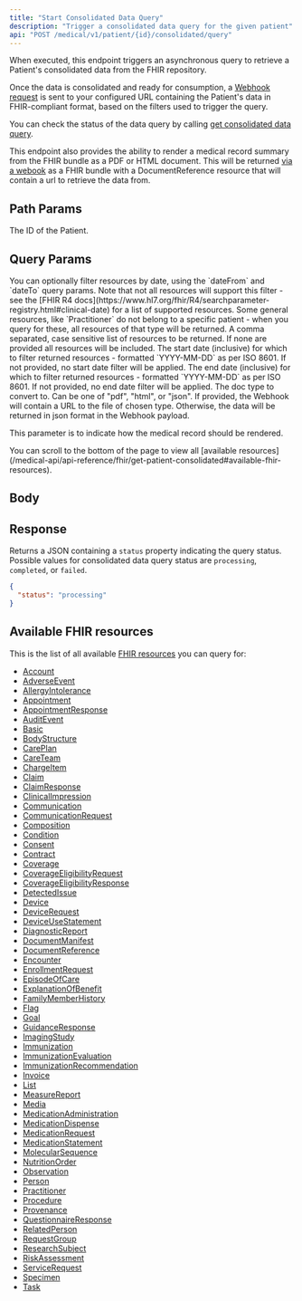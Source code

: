 ```yaml
---
title: "Start Consolidated Data Query"
description: "Trigger a consolidated data query for the given patient"
api: "POST /medical/v1/patient/{id}/consolidated/query"
---
```


When executed, this endpoint triggers an asynchronous query to retrieve a Patient's consolidated data from
the FHIR repository.

Once the data is consolidated and ready for consumption, a [Webhook request](/medical-api/more-info/webhooks#patient-consolidated-data)
is sent to your configured URL containing the Patient's data in FHIR-compliant format, based on the filters used to trigger the query.

You can check the status of the data query by calling [get consolidated data query](/medical-api/api-reference/fhir/consolidated-data-query-get).

This endpoint also provides the ability to render a medical record summary from the FHIR bundle as a PDF or HTML document.
This will be returned [via a webook](/medical-api/more-info/webhooks#medical-record) as a FHIR bundle with a DocumentReference resource that will contain a url to retrieve the data from.

## Path Params

<ParamField path="id" type="string" required>
  The ID of the Patient.
</ParamField>

## Query Params

<Tip>
  You can optionally filter resources by date, using the `dateFrom` and `dateTo` query params. Note
  that not all resources will support this filter - see the [FHIR R4
  docs](https://www.hl7.org/fhir/R4/searchparameter-registry.html#clinical-date) for a list of
  supported resources.
</Tip>

<Info>
  Some general resources, like `Practitioner` do not belong to a specific patient - when you query
  for these, all resources of that type will be returned.
</Info>

<ParamField query="resources" type="string" optional>
  A comma separated, case sensitive list of resources to be returned. If none are provided all
  resources will be included.
</ParamField>

<ParamField query="dateFrom" type="string" optional>
  The start date (inclusive) for which to filter returned resources - formatted `YYYY-MM-DD` as per
  ISO 8601. If not provided, no start date filter will be applied.
</ParamField>

<ParamField query="dateTo" type="string" optional>
  The end date (inclusive) for which to filter returned resources - formatted `YYYY-MM-DD` as per
  ISO 8601. If not provided, no end date filter will be applied.
</ParamField>

<ParamField query="conversionType" type="string">
  The doc type to convert to. Can be one of "pdf", "html", or "json". 
  If provided, the Webhook will contain a URL to the file of chosen type. Otherwise, the data will
  be returned in json format in the Webhook payload.

  <Info>This parameter is to indicate how the medical record should be rendered.</Info>
</ParamField>

<Info>
  You can scroll to the bottom of the page to view all [available
  resources](/medical-api/api-reference/fhir/get-patient-consolidated#available-fhir-resources).
</Info>

## Body

<Snippet file="webhook-request-metadata.mdx" />

<Snippet file="webhook-metadata-post-example.mdx" />

## Response

Returns a JSON containing a `status` property indicating the query status. Possible values for consolidated
data query status are `processing`, `completed`, or `failed`.

<ResponseExample>

<Snippet file="webhook-metadata-sdk-example.mdx" />

</ResponseExample>

```json
{
  "status": "processing"
}
```

## Available FHIR resources

This is the list of all available [FHIR resources](/medical-api/fhir/resources) you can query for:

- [Account](/medical-api/fhir/resources/account)
- [AdverseEvent](/medical-api/fhir/resources/adverseevent)
- [AllergyIntolerance](/medical-api/fhir/resources/allergyintolerance)
- [Appointment](/medical-api/fhir/resources/appointment)
- [AppointmentResponse](/medical-api/fhir/resources/appointmentresponse)
- [AuditEvent](/medical-api/fhir/resources/auditevent)
- [Basic](/medical-api/fhir/resources/basic)
- [BodyStructure](/medical-api/fhir/resources/bodystructure)
- [CarePlan](/medical-api/fhir/resources/careplan)
- [CareTeam](/medical-api/fhir/resources/careteam)
- [ChargeItem](/medical-api/fhir/resources/chargeitem)
- [Claim](/medical-api/fhir/resources/claim)
- [ClaimResponse](/medical-api/fhir/resources/claimresponse)
- [ClinicalImpression](/medical-api/fhir/resources/clinicalimpression)
- [Communication](/medical-api/fhir/resources/communication)
- [CommunicationRequest](/medical-api/fhir/resources/communicationrequest)
- [Composition](/medical-api/fhir/resources/composition)
- [Condition](/medical-api/fhir/resources/condition)
- [Consent](/medical-api/fhir/resources/consent)
- [Contract](/medical-api/fhir/resources/contract)
- [Coverage](/medical-api/fhir/resources/coverage)
- [CoverageEligibilityRequest](/medical-api/fhir/resources/coverageeligibilityrequest)
- [CoverageEligibilityResponse](/medical-api/fhir/resources/coverageeligibilityresponse)
- [DetectedIssue](/medical-api/fhir/resources/detectedissue)
- [Device](/medical-api/fhir/resources/device)
- [DeviceRequest](/medical-api/fhir/resources/devicerequest)
- [DeviceUseStatement](/medical-api/fhir/resources/deviceusestatement)
- [DiagnosticReport](/medical-api/fhir/resources/diagnosticreport)
- [DocumentManifest](/medical-api/fhir/resources/documentmanifest)
- [DocumentReference](/medical-api/fhir/resources/documentreference)
- [Encounter](/medical-api/fhir/resources/encounter)
- [EnrollmentRequest](/medical-api/fhir/resources/enrollmentrequest)
- [EpisodeOfCare](/medical-api/fhir/resources/episodeofcare)
- [ExplanationOfBenefit](/medical-api/fhir/resources/explanationofbenefit)
- [FamilyMemberHistory](/medical-api/fhir/resources/familymemberhistory)
- [Flag](/medical-api/fhir/resources/flag)
- [Goal](/medical-api/fhir/resources/goal)
- [GuidanceResponse](/medical-api/fhir/resources/guidanceresponse)
- [ImagingStudy](/medical-api/fhir/resources/imagingstudy)
- [Immunization](/medical-api/fhir/resources/immunization)
- [ImmunizationEvaluation](/medical-api/fhir/resources/immunizationevaluation)
- [ImmunizationRecommendation](/medical-api/fhir/resources/immunizationrecommendation)
- [Invoice](/medical-api/fhir/resources/invoice)
- [List](/medical-api/fhir/resources/list)
- [MeasureReport](/medical-api/fhir/resources/measurereport)
- [Media](/medical-api/fhir/resources/media)
- [MedicationAdministration](/medical-api/fhir/resources/medicationadministration)
- [MedicationDispense](/medical-api/fhir/resources/medicationdispense)
- [MedicationRequest](/medical-api/fhir/resources/medicationrequest)
- [MedicationStatement](/medical-api/fhir/resources/medicationstatement)
- [MolecularSequence](/medical-api/fhir/resources/molecularsequence)
- [NutritionOrder](/medical-api/fhir/resources/nutritionorder)
- [Observation](/medical-api/fhir/resources/observation)
- [Person](/medical-api/fhir/resources/person)
- [Practitioner](/medical-api/fhir/resources/practitioner)
- [Procedure](/medical-api/fhir/resources/procedure)
- [Provenance](/medical-api/fhir/resources/provenance)
- [QuestionnaireResponse](/medical-api/fhir/resources/questionnaireresponse)
- [RelatedPerson](/medical-api/fhir/resources/relatedperson)
- [RequestGroup](/medical-api/fhir/resources/requestgroup)
- [ResearchSubject](/medical-api/fhir/resources/researchsubject)
- [RiskAssessment](/medical-api/fhir/resources/riskassessment)
- [ServiceRequest](/medical-api/fhir/resources/servicerequest)
- [Specimen](/medical-api/fhir/resources/specimen)
- [Task](/medical-api/fhir/resources/task)
